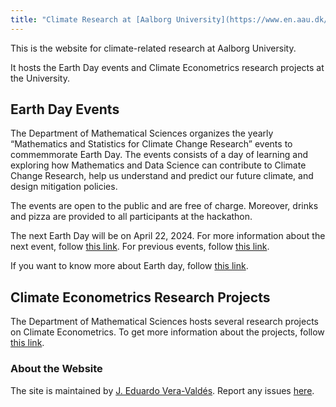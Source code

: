 ```yaml
---
title: "Climate Research at [Aalborg University](https://www.en.aau.dk/)"
---
```


This is the website for climate-related research at Aalborg University. 

It hosts the Earth Day events and Climate Econometrics research projects at the University.

## Earth Day Events 

The Department of Mathematical Sciences organizes the yearly "Mathematics and Statistics for Climate Change Research" events to commemmorate Earth Day. The events consists of a day of learning and exploring how Mathematics and Data Science can contribute to Climate Change Research, help us understand and predict our future climate, and design mitigation policies.

The events are open to the public and are free of charge. Moreover, drinks and pizza are provided to all participants at the hackathon.

The next Earth Day will be on April 22, 2024. For more information about the next event, follow [this link](earthday2024.qmd). For previous events, follow [this link](previousearthdays.qmd). 

If you want to know more about Earth day, follow [this link](aboutearthday.qmd).

## Climate Econometrics Research Projects

The Department of Mathematical Sciences hosts several research projects on Climate Econometrics. To get more information about the projects, follow [this link](climateeconometrics.qmd).


### About the Website

The site is maintained by [J. Eduardo Vera-Valdés](https://everval.github.io/). Report any issues [here](mailto:eduardo@math.aau.dk).